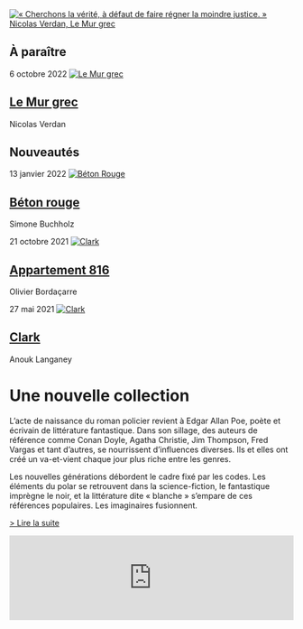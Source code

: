 <div className="home-page">

  <div className="headline">
    <a href="/fr/p/le-mur-grec">
      <img
        src={require('./accueil_mur_grec2.jpg').default}
        alt="« Cherchons la vérité, à défaut de faire régner la moindre justice. » Nicolas Verdan, Le Mur grec"
        className="headline-image"
      />
    </a>
  </div>

  <div className="home-products">
    <div className="home-products-section">
      <article className="home-product">
        <h1 className="home-products-section-title">À paraître</h1>
        <time className="home-product-publication-date" dateTime="2022-10-06">
          6 octobre 2022
        </time>
        <a href="/fr/p/le-mur-grec">
          <img src="/le-mur-grec.cover.jpg" alt="Le Mur grec" className="home-product-cover" />
        </a>
        <h1 className="home-product-title">
          <a href="/fr/p/le-mur-grec">Le Mur grec</a>
        </h1>
        <p className="home-product-author">Nicolas Verdan</p>
      </article>
      <article className="home-product">
        <h1 className="home-products-section-title">Nouveautés</h1>
        <time className="home-product-publication-date" dateTime="2022-01-20">
          13 janvier 2022
        </time>
        <a href="/fr/p/beton-rouge">
          <img src="/beton-rouge.cover.jpg" alt="Béton Rouge" className="home-product-cover" />
        </a>
        <h1 className="home-product-title">
          <a href="/fr/p/beton-rouge">Béton rouge</a>
        </h1>
        <p className="home-product-author">Simone Buchholz</p>
      </article>
      <article className="home-product">
        <time className="home-product-publication-date" dateTime="2021-10-21">
          21 octobre 2021
        </time>
        <a href="/fr/p/appartement-816">
          <img src="/appartement-816.cover.jpg" alt="Clark" className="home-product-cover" />
        </a>
        <h1 className="home-product-title">
          <a href="/fr/p/appartement-816">Appartement 816</a>
        </h1>
        <p className="home-product-author">Olivier Bordaçarre</p>
      </article>
      <article className="home-product">
        <time className="home-product-publication-date" dateTime="2021-05-27">
          27 mai 2021
        </time>
        <a href="/fr/p/clark">
          <img src="/clark.cover.jpg" alt="Clark" className="home-product-cover" />
        </a>
        <h1 className="home-product-title">
          <a href="/fr/p/clark">Clark</a>
        </h1>
        <p className="home-product-author">Anouk Langaney</p>
      </article>
    </div>
  </div>

  <div className="manifest">
    <h1 className="manifest-title">Une nouvelle collection</h1>
    <p>
      L’acte de naissance du roman policier revient à Edgar Allan Poe, poète et
      écrivain de littérature fantastique. Dans son sillage, des auteurs de
      référence comme Conan Doyle, Agatha Christie, Jim Thompson, Fred Vargas et
      tant d’autres, se nourrissent d’influences diverses. Ils et elles ont créé
      un va-et-vient chaque jour plus riche entre les genres.
    </p>
    <p>
      Les nouvelles générations débordent le cadre fixé par les codes. Les
      éléments du polar se retrouvent dans la science-fiction, le fantastique
      imprègne le noir, et la littérature dite « blanche » s’empare de ces
      références populaires. Les imaginaires fusionnent.
    </p>
    <p>
      <a href="/fr/page/a-propos" className="manifest-link">> Lire la suite</a>
    </p>
  </div>

  <div className="newsletter">
    <iframe 
      className="newsletter-iframe" 
      frameBorder="0" scrolling="no" 
      marginHeight="0" 
      marginWidth="0" 
      src="https://app.mailjet.com/widget/iframe/2pqw/H8G" width="100%">
    </iframe>
  </div>
</div>

